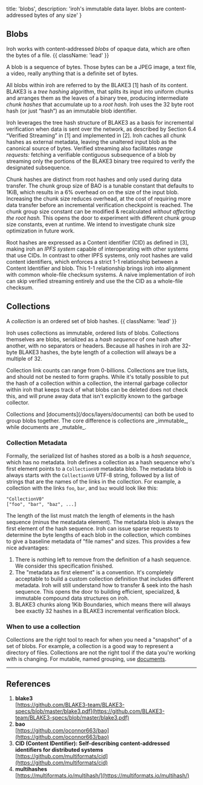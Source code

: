 
  title: 'blobs',
  description: 'iroh\'s immutable data layer. blobs are content-addressed bytes of any size'
}

## Blobs

Iroh works with content-addressed _blobs_ of opaque data, which are often the bytes of a file. {{ className: 'lead' }}

A blob is a sequence of bytes. Those bytes can be a JPEG image, a text file, a video, really anything that is a definite set of bytes.

All blobs within iroh are referred to by the BLAKE3 [1] hash of its content. BLAKE3 is a _tree hashing_ algorithm, that splits its input into uniform chunks and arranges them as the leaves of a binary tree, producing intermediate _chunk hashes_ that accumulate up to a _root hash._ Iroh uses the 32 byte root hash (or just “hash”) as an immutable blob identifier. 

<div className='not-prose mb-5'>
  <ThemeImage
    lightSrc='/diagrams/blobs_fig_1_blob.svg'
    darkSrc='/diagrams/blobs_fig_1_blob_dark.svg'
    alt='a diagram of a blob, an opaque sequence of bytes broken into uniform chunks and arranged as the leaves of a binary tree, producing intermediate chunk hashes that accumulate up to a root hash'
    width={800}
    height={350}
  />
</div>

Iroh leverages the tree hash structure of BLAKE3 as a basis for incremental verification when data is sent over the network, as described by Section 6.4 “Verified Streaming” in [1] and implemented in [2]. Iroh caches all chunk hashes as external metadata, leaving the unaltered input blob as the canonical source of bytes. Verified streaming also facilitates _range requests:_ fetching a verifiable contiguous subsequence of a blob by streaming only the portions of the BLAKE3 binary tree required to verify the designated subsequence.

Chunk hashes are distinct from root hashes and only used during data transfer. The chunk group size of BAO is a tunable constant that defaults to 1KiB, which results in a 6% overhead on on the size of the input blob. Increasing the chunk size reduces overhead, at the cost of requiring more data transfer before an incremental verification checkpoint is reached. The chunk group size constant can be modified & recalculated *without affecting the root hash.* This opens the door to experiment with different chunk group size constants, even at runtime. We intend to investigate chunk size optimization in future work.

Root hashes are expressed as a Content identifier (CID) as defined in [3], making iroh an *IPFS system* capable of interoperating with other systems that use CIDs. In contrast to other IPFS systems, only root hashes are valid content identifiers, which enforces a strict 1-1 relationship between a Content Identifier and blob. This 1-1 relationship brings iroh into alignment with common whole-file checksum systems. A naive implementation of iroh can skip verified streaming entirely and use the the CID as a whole-file checksum.

## Collections
A _collection_ is an ordered set of blob hashes. {{ className: 'lead' }}

Iroh uses collections as immutable, ordered lists of blobs. Collections themselves are blobs, serialized as a _hash sequence_ of one hash after another, with no separators or headers. Because all hashes in iroh are 32-byte BLAKE3 hashes, the byte length of a collection will always be a multiple of 32.

<div className='not-prose mb-5'>
  <ThemeImage
    lightSrc='/diagrams/blobs_fig_2_collection.svg'
    darkSrc='/diagrams/blobs_fig_2_collection_dark.svg'
    alt='a diagram of a collection, a key-value mapping of arbitrary names to content identifiers'
    width={800}
    height={600}
  />
</div>

Collection link counts can range from 0-billions. Collections are true lists, and should not be nested to form graphs. While it's totally possible to put the hash of a collection within a collection, the internal garbage collector within iroh that keeps track of what blobs can be deleted does not check this, and will prune away data that isn't explicitly known to the garbage collector.

<Note>
  Collections and [documents](/docs/layers/documents) can both be used to group blobs together. The core difference is collections are _immutable_, while documents are _mutable_.
</Note>

### Collection Metadata

Formally, the serialized list of hashes stored as a bolb is a _hash sequence_, which has no metadata. Iroh defines a collection as a hash sequence who's first element points to a `CollectionV0` metadata blob. The metadata blob is always starts with the `CollectionV0` UTF-8 string, followed by a list of strings that are the names of the links in the collection. For example, a collection with the links `foo`, `bar`, and `baz` would look like this:

```
"CollectionV0"
["foo", "bar", "baz", ...]
```

The length of the list must match the length of elements in the hash sequence (minus the meatadata element). The metadata blob is always the first element of the hash sequence. Iroh can issue sparse requests to determine the byte lengths of each blob in the collection, which combines to give a baseline metadata of "file names" and sizes. This provides a few nice advantages:

1. There is nothing left to remove from the definition of a hash sequence. We consider this specification finished.
2. The "metadata as first element" is a convention. It's completely acceptable to build a custom collection definition that includes different metadata. Iroh will still understand how to transfer & seek into the hash sequence. This opens the door to building efficient, specialized, & immutable compound data structures on iroh.
3. BLAKE3 chunks along 1Kib Boundaries, which means there will always bee exactly 32 hashes in a BLAKE3 incremental verification block.

### When to use a collection

Collections are the right tool to reach for when you need a "snapshot" of a set of blobs. For example, a collection is a good way to represent a directory of files. Collections are not the right tool if the data you're working with is changing. For mutable, named grouping, use [documents](/docs/layers/documents).

** **

## References

1. **blake3**<br />
[https://github.com/BLAKE3-team/BLAKE3-specs/blob/master/blake3.pdf](https://github.com/BLAKE3-team/BLAKE3-specs/blob/master/blake3.pdf)
2. **bao**<br />
[https://github.com/oconnor663/bao](https://github.com/oconnor663/bao)
3. **CID (Content IDentifier): Self-describing content-addressed identifiers for distributed systems**<br />
[https://github.com/multiformats/cid](https://github.com/multiformats/cid)
4. **multihashes**<br />
[https://multiformats.io/multihash/](https://multiformats.io/multihash/)
